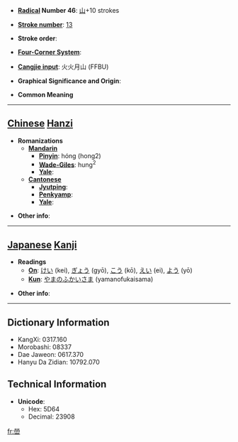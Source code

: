 * '''[[Wiktionary:Chinese radical index| Radical]] Number 46''': [[Wiktionary:Chinese radical index 山|山]]+10 strokes

* '''[[Wiktionary:Chinese total strokes index|Stroke number]]''': [[Wiktionary:Chinese total strokes index 13|13]]

* '''Stroke order''': 

* '''[[Wiktionary:Chinese four corner index|Four-Corner System]]''': 

* '''[[Wiktionary:Chinese Cangjie index|Cangjie input]]''': 火火月山 (FFBU)

* '''Graphical Significance and Origin''': 

* '''Common Meaning'''

----

== [[Chinese]] [[Hanzi]] ==

* '''Romanizations'''
** '''[[Mandarin]]'''
*** '''[[Pinyin]]''': hóng (hong2)
*** '''[[Wade-Giles]]''': hung<sup>2</sup>
*** '''[[Yale]]''': 
** '''[[Cantonese]]'''
*** '''[[Jyutping]]''':
*** '''[[Penkyamp]]''': 
*** '''[[Yale]]''': 

* '''Other info''': 

----

== [[Japanese]] [[Kanji]] ==

* '''Readings'''
** '''[[On]]''': [[けい]] (kei), [[ぎょう]] (gyō), [[こう]] (kō), [[えい]] (ei), [[よう]] (yō)
** '''[[Kun]]''': [[やまのふかいさま]] (yamanofukaisama)

* '''Other info''':  

----

== Dictionary Information ==

* KangXi: 0317.160
* Morobashi: 08337
* Dae Jaweon: 0617.370
* Hanyu Da Zidian: 10792.070

== Technical Information ==

* '''Unicode''':
** Hex: 5D64
** Decimal: 23908

[[fr:嵤]]